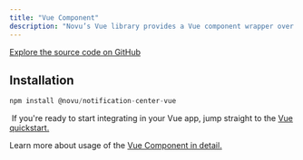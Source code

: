 ```yaml
---
title: "Vue Component"
description: "Novu’s Vue library provides a Vue component wrapper over the Notification Center Web that you can use to integrate the notification center into your Vue application. "
---
```



[Explore the source code on GitHub](https://github.com/novuhq/novu/tree/next/packages/notification-center-vue)


## Installation

```js
npm install @novu/notification-center-vue
```

<Tip> If you're ready to start integrating in your Vue app, jump straight to the [Vue quickstart.](/quickstarts/vue)</Tip>

Learn more about usage of the [Vue Component in detail.](/notification-center/client/vue)